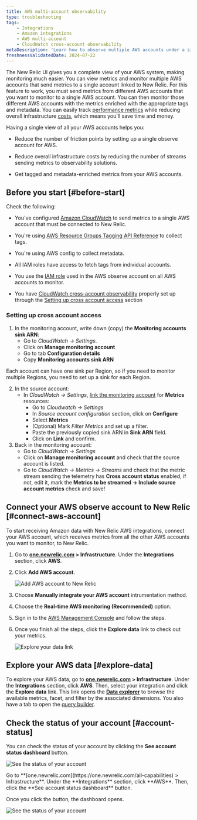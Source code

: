 ```yaml
---
title: AWS multi-account observability
type: troubleshooting
tags:
    - Integrations
    - Amazon integrations
    - AWS multi-account
    - CloudWatch cross-account observability
metaDescription: 'Learn how to observe multiple AWS accounts under a single account on the New Relic user interface.'
freshnessValidatedDate: 2024-07-22
---
```


The New Relic UI gives you a complete view of your AWS system, making monitoring much easier. You can view metrics and monitor multiple AWS accounts that send metrics to a single account linked to New Relic. For this feature to work, you must send metrics from different AWS accounts that you want to monitor to a single AWS account. You can then monitor those different AWS accounts with the metrics enriched with the appropriate tags and metadata. You can easily track [performance metrics](/docs/data-apis/understand-data/new-relic-data-types/) while reducing overall infrastructure [costs](/docs/accounts/accounts-billing/new-relic-one-pricing-billing/data-ingest-billing/), which means you'll save time and money.

Having a single view of all your AWS accounts helps you:

* Reduce the number of friction points by setting up a single observe account for AWS.

* Reduce overall infrastructure costs by reducing the number of streams sending metrics to observability solutions.

* Get tagged and metadata-enriched metrics from your AWS accounts.

## Before you start [#before-start]

Check the following:

* You've configured [Amazon CloudWatch](https://aws.amazon.com/cloudwatch/) to send metrics to a single AWS account that must be connected to New Relic.

* You're using [AWS Resource Groups Tagging API Reference](https://docs.aws.amazon.com/resourcegroupstagging/latest/APIReference/overview.html) to collect tags.

* You're using AWS config to collect metadata.

* All IAM roles have access to fetch tags from individual accounts.

* You use the [IAM role](https://docs.aws.amazon.com/IAM/latest/UserGuide/id_roles.html) used in the AWS observe account on all AWS accounts to monitor.

* You have [CloudWatch cross-account observability](https://docs.aws.amazon.com/AmazonCloudWatch/latest/monitoring/CloudWatch-Unified-Cross-Account.html) properly set up through the [Setting up cross account access](#setting-up-cross-account-access) section

### Setting up cross account access
1. In the monitoring account, write down (copy) the **Monitoring accounts sink ARN**:
	- Go to *CloudWatch -> Settings*.
	- Click on **Manage monitoring account**
	- Go to tab **Configuration details**
	- Copy **Monitoring accounts sink ARN**

<Callout variant="important">
    Each account can have one sink per Region, so if you need to monitor multiple Regions, you need to set up a sink for each Region.
</Callout>

2. In the source account:
	- In *CloudWatch -> Settings*, [link the monitoring account](https://docs.aws.amazon.com/AmazonCloudWatch/latest/monitoring/CloudWatch-Unified-Cross-Account-Setup.html) for **Metrics** resources:
		- Go to *Cloudwatch ->  Settings*
		- In *Source account configuration* section, click on **Configure**
		- Select **Metrics**
		- (Optional) Mark *Filter Metrics* and set up a filter.
		- Paste the previously copied sink ARN in **Sink ARN** field.
		- Click on **Link** and confirm.
3. Back in the monitoring account:
	- Go to *CloudWatch -> Settings*
	- Click on **Manage monitoring account** and check that the source account is listed.
	- Go to *CloudWatch -> Metrics -> Streams* and check that the metric stream sending the telemetry has **Cross account status** enabled, if not, edit it, mark the **Metrics to be streamed -> Include source account metrics** check and save!

## Connect your AWS observe account to New Relic [#connect-aws-account]

To start receiving Amazon data with New Relic AWS integrations, connect your AWS account, which receives metrics from all the other AWS accounts you want to monitor, to New Relic.

1. Go to <DNT>**[one.newrelic.com](https://one.newrelic.com/all-capabilities) > Infrastructure**</DNT>. Under the <DNT>**Integrations**</DNT> section, click <DNT>**AWS**</DNT>.

2. Click <DNT>**Add AWS account**</DNT>.

   <img
     title="Add AWS account to New Relic"
     alt="Add AWS account to New Relic"
     src="/images/infrastructure_screenshot-crop_aws-add-account.webp"
   />

3. Choose <DNT>**Manually integrate your AWS account**</DNT> intrumentation method.

4. Choose the <DNT>**Real-time AWS monitoring (Recommended)**</DNT> option.

5. Sign in to the [AWS Management Console](https://aws.amazon.com/console/) and follow the steps.

6. Once you finish all the steps, click the <DNT>**Explore data**</DNT> link to check out your metrics.

   <img
     title="Explore your data link"
     alt="Explore your data link"
     src="/images/infrastructure_screenshot-crop_aws-explore-data-link.webp"
   />

## Explore your AWS data [#explore-data]

To explore your AWS data, go to <DNT>**[one.newrelic.com](https://one.newrelic.com/all-capabilities) > Infrastructure**</DNT>. Under the <DNT>**Integrations**</DNT> section, click <DNT>**AWS**</DNT>. Then, select your integration and click the <DNT>**Explore data**</DNT> link. This link opens the <DNT>[**Data explorer**](/docs/query-your-data/explore-query-data/browse-data/introduction-data-explorer/)</DNT> to browse the available metrics, facet, and filter by the associated dimensions. You also have a tab to open the [query builder](/docs/telemetry-data-platform/get-data/apis/query-metric-data-type/).

## Check the status of your account [#account-status]

You can check the status of your account by clicking the <DNT>**See account status dashboard**</DNT> button.

<img
  title="See the status of your account"
  alt="See the status of your account"
  src="/images/infrastructure_screenshot-crop_aws-see-account-status-dashboard.webp"
/>

<figcaption>
  Go to <DNT>**[one.newrelic.com](https://one.newrelic.com/all-capabilities) > Infrastructure**</DNT>. Under the <DNT>**Integrations**</DNT> section, click <DNT>**AWS**</DNT>. Then, click the <DNT>**See account status dashboard**</DNT> button.
</figcaption>

Once you click the button, the dashboard opens.

<img
  title="See the status of your account"
  alt="See the status of your account"
  src="/images/infrastructure_screenshot-crop_aws-account-status-dashboard.webp"
/>
